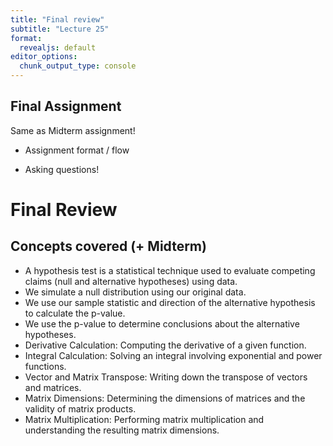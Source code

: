 ```yaml
---
title: "Final review"
subtitle: "Lecture 25"
format:
  revealjs: default
editor_options: 
  chunk_output_type: console
---
```


## Final Assignment

Same as Midterm assignment!

-   Assignment format / flow

-   Asking questions!

# Final Review

## Concepts covered (+ Midterm) {.xsmall}

::: incremental
-   A hypothesis test is a statistical technique used to evaluate competing claims (null and alternative hypotheses) using data.
-   We simulate a null distribution using our original data.
-   We use our sample statistic and direction of the alternative hypothesis to calculate the p-value.
-   We use the p-value to determine conclusions about the alternative hypotheses.
-   Derivative Calculation: Computing the derivative of a given function.
-   Integral Calculation: Solving an integral involving exponential and power functions.
-   Vector and Matrix Transpose: Writing down the transpose of vectors and matrices.
-   Matrix Dimensions: Determining the dimensions of matrices and the validity of matrix products.
-   Matrix Multiplication: Performing matrix multiplication and understanding the resulting matrix dimensions.
:::
